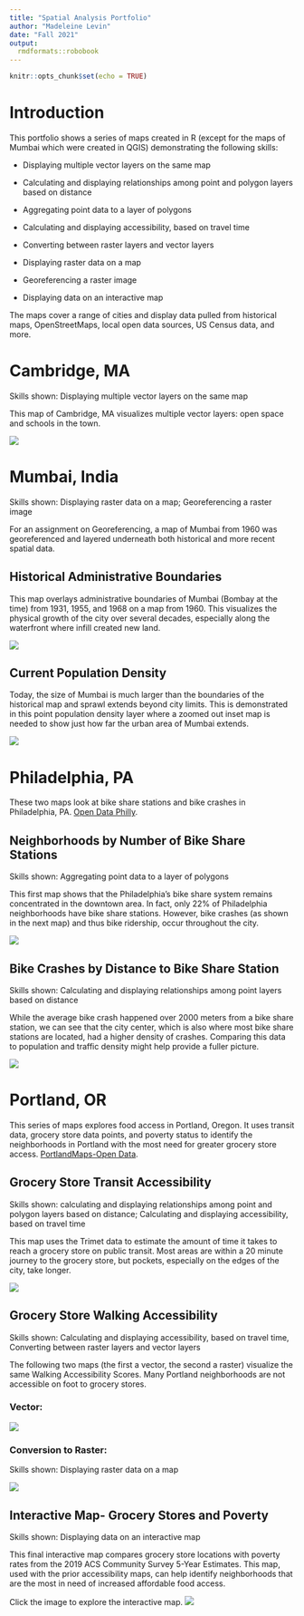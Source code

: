 ```yaml
---
title: "Spatial Analysis Portfolio"
author: "Madeleine Levin"
date: "Fall 2021"
output: 
  rmdformats::robobook
---
```


```r
knitr::opts_chunk$set(echo = TRUE)
```

# Introduction

This portfolio shows a series of maps created in R (except for the maps of Mumbai which were created in QGIS) demonstrating the following skills:

* Displaying multiple vector layers on the same map

* Calculating and displaying relationships among point and polygon layers based on distance

* Aggregating point data to a layer of polygons

* Calculating and displaying accessibility, based on travel time

* Converting between raster layers and vector layers

* Displaying raster data on a map

* Georeferencing a raster image

* Displaying data on an interactive map

The maps cover a range of cities and display data pulled from historical maps, OpenStreetMaps, local open data sources, US Census data, and more. 

# Cambridge, MA

Skills shown: Displaying multiple vector layers on the same map

This map of Cambridge, MA visualizes multiple vector layers: open space and schools in the town. 

[![](Images/CambridgeMap.png)](https://madeleinelevin.github.io/spatialportfolio/PDFs/CambridgeMap.pdf){target="_blank"}


# Mumbai, India
Skills shown: Displaying raster data on a map; Georeferencing a raster image

For an assignment on Georeferencing, a map of Mumbai from 1960 was georeferenced and layered underneath both historical and more recent spatial data.

## Historical Administrative Boundaries
This map overlays administrative boundaries of Mumbai (Bombay at the time) from 1931, 1955, and 1968 on a map from 1960. This visualizes the physical growth of the city over several decades, especially along the waterfront where infill created new land. 

[![](Images/1960_MumbaiAdminBoundaries.png)](https://madeleinelevin.github.io/spatialportfolio/PDFs/C1960_MumbaiAdminBoundaries.pdf){target="_blank"}


## Current Population Density
Today, the size of Mumbai is much larger than the boundaries of the historical map and sprawl extends beyond city limits. This is demonstrated in this point population density layer where a zoomed out inset map is needed to show just how far the urban area of Mumbai extends.

[![](Images/Mumbai_PopulationDensity.png)](https://madeleinelevin.github.io/spatialportfolio/PDFs/Mumbai_PopulationDensity.pdf){target="_blank"}


# Philadelphia, PA
These two maps look at bike share stations and bike crashes in Philadelphia, PA.
[Open Data Philly]( https://www.opendataphilly.org/). 

## Neighborhoods by Number of Bike Share Stations
Skills shown: Aggregating point data to a layer of polygons

This first map shows that the Philadelphia's bike share system remains concentrated in the downtown area. In fact, only 22% of Philadelphia neighborhoods have bike share stations. However, bike crashes (as shown in the next map) and thus bike ridership, occur throughout the city.

[![](Images/PhillyBikeShare.png)](https://madeleinelevin.github.io/spatialportfolio/PDFs/BikeShareMap.pdf){target="_blank"}

## Bike Crashes by Distance to Bike Share Station

Skills shown: Calculating and displaying relationships among point layers based on distance

While the average bike crash happened over 2000 meters from a bike share station, we can see that the city center, which is also where most bike share stations are located, had a higher density of crashes. Comparing this data to population and traffic density might help provide a fuller picture.

[![](Images/PhillyBikeCrash.png)](https://madeleinelevin.github.io/spatialportfolio/PDFs/BikeCrashMap.pdf){target="_blank"}

# Portland, OR
This series of maps explores food access in Portland, Oregon. It uses transit data, grocery store data points, and poverty status to identify the neighborhoods in Portland with the most need for greater grocery store access. [PortlandMaps-Open Data]( https://gis-pdx.opendata.arcgis.com/). 

## Grocery Store Transit Accessibility
Skills shown: calculating and displaying relationships among point and polygon layers based on distance; Calculating and displaying accessibility, based on travel time

This map uses the Trimet data to estimate the amount of time it takes to reach a grocery store on public transit. Most areas are within a 20 minute journey to the grocery store, but pockets, especially on the edges of the city, take longer.

[![](Images/GroceryStoreTransitTime.png)](https://madeleinelevin.github.io/spatialportfolio/PDFs/TransitGrocery.pdf){target="_blank"}

## Grocery Store Walking Accessibility 
Skills shown: Calculating and displaying accessibility, based on travel time, Converting between raster layers and vector layers

The following two maps (the first a vector, the second a raster) visualize the same Walking Accessibility Scores. Many Portland neighborhoods are not accessible on foot to grocery stores. 

### Vector:

[![](Images/GroceryAccessibilityVector.png)](https://madeleinelevin.github.io/spatialportfolio/PDFs/AccessVector.pdf){target="_blank"}

### Conversion to Raster:
Skills shown: Displaying raster data on a map

[![](Images/GroceryAccessRaster.png)](https://madeleinelevin.github.io/spatialportfolio/PDFs/AccessRaster.pdf){target="_blank"}


## Interactive Map- Grocery Stores and Poverty
Skills shown: Displaying data on an interactive map

This final interactive map compares grocery store locations with poverty rates from the 2019 ACS Community Survey 5-Year Estimates. This map, used with the prior accessibility maps, can help identify neighborhoods that are the most in need of increased affordable food access.

Click the image to explore the interactive map.
 [![](Images/InteractiveMapStill.png)](https://madeleinelevin.github.io/spatialportfolio/PDFs/PDXPoverty2019_Grocery.html){target="_blank"}

